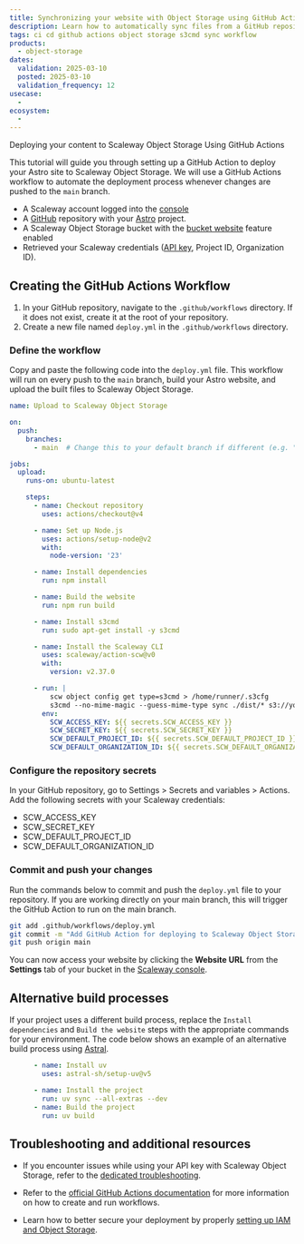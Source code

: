 ```yaml
---
title: Synchronizing your website with Object Storage using GitHub Actions
description: Learn how to automatically sync files from a GitHub repository with Scaleway Object Storage using GitHub Actions to deploy your website
tags: ci cd github actions object storage s3cmd sync workflow
products:
  - object-storage
dates:
  validation: 2025-03-10
  posted: 2025-03-10
  validation_frequency: 12
usecase:
  -
ecosystem:
  -
---
```



Deploying your content to Scaleway Object Storage Using GitHub Actions

This tutorial will guide you through setting up a GitHub Action to deploy your Astro site to Scaleway Object Storage. We will use a GitHub Actions workflow to automate the deployment process whenever changes are pushed to the `main` branch.

<Requirements />

- A Scaleway account logged into the [console](https://console.scaleway.com)
- A [GitHub](https://github.com/) repository with your [Astro](https://astro.build/) project.
- A Scaleway Object Storage bucket with the [bucket website](/object-storage/how-to/use-bucket-website/) feature enabled
- Retrieved your Scaleway credentials ([API key](/iam/how-to/create-api-keys/), Project ID, Organization ID).

## Creating the GitHub Actions Workflow

1. In your GitHub repository, navigate to the `.github/workflows` directory. If it does not exist, create it at the root of your repository.
2. Create a new file named `deploy.yml` in the `.github/workflows` directory.

### Define the workflow

Copy and paste the following code into the `deploy.yml` file. This workflow will run on every push to the `main` branch, build your Astro website, and upload the built files to Scaleway Object Storage.

```yaml
name: Upload to Scaleway Object Storage

on:
  push:
    branches:
      - main  # Change this to your default branch if different (e.g. "trunk", or "master")

jobs:
  upload:
    runs-on: ubuntu-latest

    steps:
      - name: Checkout repository
        uses: actions/checkout@v4

      - name: Set up Node.js
        uses: actions/setup-node@v2
        with:
          node-version: '23'

      - name: Install dependencies
        run: npm install

      - name: Build the website
        run: npm run build

      - name: Install s3cmd
        run: sudo apt-get install -y s3cmd

      - name: Install the Scaleway CLI
        uses: scaleway/action-scw@v0
        with:
          version: v2.37.0

      - run: |
          scw object config get type=s3cmd > /home/runner/.s3cfg
          s3cmd --no-mime-magic --guess-mime-type sync ./dist/* s3://your_bucket_name/
        env:
          SCW_ACCESS_KEY: ${{ secrets.SCW_ACCESS_KEY }}
          SCW_SECRET_KEY: ${{ secrets.SCW_SECRET_KEY }}
          SCW_DEFAULT_PROJECT_ID: ${{ secrets.SCW_DEFAULT_PROJECT_ID }}
          SCW_DEFAULT_ORGANIZATION_ID: ${{ secrets.SCW_DEFAULT_ORGANIZATION_ID }}
```

### Configure the repository secrets

In your GitHub repository, go to Settings > Secrets and variables > Actions.
Add the following secrets with your Scaleway credentials:

- SCW_ACCESS_KEY
- SCW_SECRET_KEY
- SCW_DEFAULT_PROJECT_ID
- SCW_DEFAULT_ORGANIZATION_ID

### Commit and push your changes

Run the commands below to commit and push the `deploy.yml` file to your repository. If you are working directly on your main branch, this will trigger the GitHub Action to run on the main branch.

```bash
git add .github/workflows/deploy.yml
git commit -m "Add GitHub Action for deploying to Scaleway Object Storage"
git push origin main
```

You can now access your website by clicking the **Website URL** from the **Settings** tab of your bucket in the [Scaleway console](https://console.scaleway.com/object-storage/buckets).

## Alternative build processes

If your project uses a different build process, replace the `Install dependencies` and `Build the website` steps with the appropriate commands for your environment. The code below shows an example of an alternative build process using [Astral](https://astral.sh/).


```yaml
      - name: Install uv
        uses: astral-sh/setup-uv@v5

      - name: Install the project
        run: uv sync --all-extras --dev
      - name: Build the project
        run: uv build
```

## Troubleshooting and additional resources

- If you encounter issues while using your API key with Scaleway Object Storage, refer to the [dedicated troubleshooting](/object-storage/troubleshooting/api-key-does-not-work/).

- Refer to the [official GitHub Actions documentation](https://docs.github.com/en/actions/writing-workflows/quickstart) for more information on how to create and run workflows.

- Learn how to better secure your deployment by properly [setting up IAM and Object Storage](/object-storage/api-cli/combining-iam-and-object-storage/).
